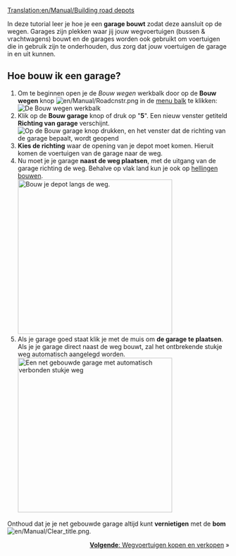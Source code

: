 [[Translation:en/Manual/Building road depots]]
{{nl/Manual/Tutorial/Tutorial}}

In deze tutorial leer je hoe je een '''garage bouwt''' zodat deze aansluit op de wegen.
Garages zijn plekken waar jij jouw wegvoertuigen (bussen & vrachtwagens) bouwt en de garages worden ook gebruikt om voertuigen die in gebruik zijn te onderhouden, dus zorg dat jouw voertuigen de garage in en uit kunnen. 
== Hoe bouw ik een garage? ==
# Om te beginnen open je de ''Bouw wegen'' werkbalk door op de '''Bouw wegen''' knop [[File:en/Manual/Roadcnstr.png]] in de [[nl/Manual/Spelinterface#de-menubalk|menu balk]] te klikken:<br/>[[File:nl/Manual/Road construction.png|none|frame|De ''Bouw wegen'' werkbalk]]
# Klik op de '''Bouw garage''' knop of druk op "'''5'''". Een nieuw venster getiteld '''Richting van garage''' verschijnt.<br/>[[File:nl/Manual/Bouwwegdepot 1.png|none|frame|Op de Bouw garage knop drukken, en het venster dat de richting van de garage bepaalt, wordt geopend]]
# '''Kies de richting''' waar de opening van je depot moet komen. Hieruit komen de voertuigen van de garage naar de weg.
# Nu moet je je garage '''naast de weg plaatsen''', met de uitgang van de garage richting de weg. Behalve op vlak land kun je ook op [[nl/Archive/Manual/Settings/Bouwen op hellingen|hellingen bouwen]].<br/>[[File:nl/Manual/Bouwwegdepot 2.png|none|thumb|350px|Bouw je depot langs de weg.]]
# Als je garage goed staat klik je met de muis om '''de garage te plaatsen'''. Als je je garage direct naast de weg bouwt, zal het ontbrekende stukje weg automatisch aangelegd worden.<br/>[[File:nl/Manual/Bouwwegdepot 3.png|none|thumb|350px|Een net gebouwde garage met automatisch verbonden stukje weg]]

Onthoud dat je je net gebouwde garage altijd kunt '''vernietigen''' met de '''bom''' [[File:en/Manual/Clear title.png]].

<span style="float: right">[[nl/Manual/Wegvoertuigen kopen en verkopen|'''Volgende''': Wegvoertuigen kopen en verkopen]] &raquo;</span>